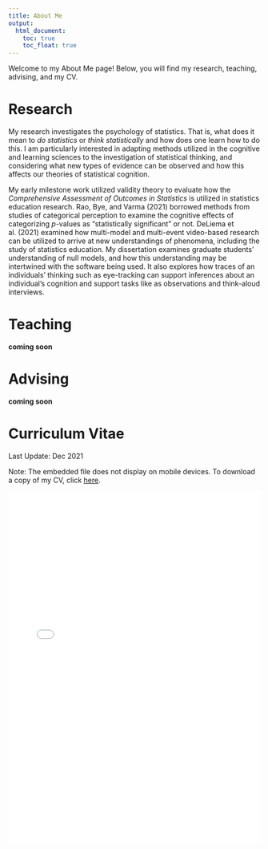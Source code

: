 ```yaml
---
title: About Me
output: 
  html_document:
    toc: true
    toc_float: true
---
```


Welcome to my About Me page! Below, you will find my research, teaching, advising, and my CV. 

# Research 

My research investigates the psychology of statistics. That is, what does it mean to *do statistics* or *think statistically* and how does one learn how to do this. I am particularly interested in adapting methods utilized in the cognitive and learning sciences to the investigation of statistical thinking, and considering what new types of evidence can be observed and how this affects our theories of statistical cognition. 

My early milestone work utilized validity theory to evaluate how the *Comprehensive Assessment of Outcomes in Statistics* is utilized in statistics education research. Rao, Bye, and Varma (2021) borrowed methods from studies of categorical perception to examine the cognitive effects of categorizing *p*-values as "statistically significant" or not. DeLiema et al. (2021) examined how multi-model and multi-event video-based research can be utilized to arrive at new understandings of phenomena, including the study of statistics education. My dissertation examines graduate students' understanding of null models, and how this understanding may be intertwined with the software being used. It also explores how traces of an individuals' thinking such as eye-tracking can support inferences about an individual's cognition and support tasks like as observations and think-aloud interviews. 

# Teaching

**coming soon**


# Advising

**coming soon**


# Curriculum Vitae

Last Update: Dec 2021

Note: The embedded file does not display on mobile devices. To download a copy of my CV, click [here](https://github.com/RaoVNV/RaoVNV.github.io/raw/main/RaoVNV_CV.pdf).

<embed 
  src="/RaoVNV_CV.pdf" 
  type="application/pdf" 
  width="100%" 
  height="700px"
/>

